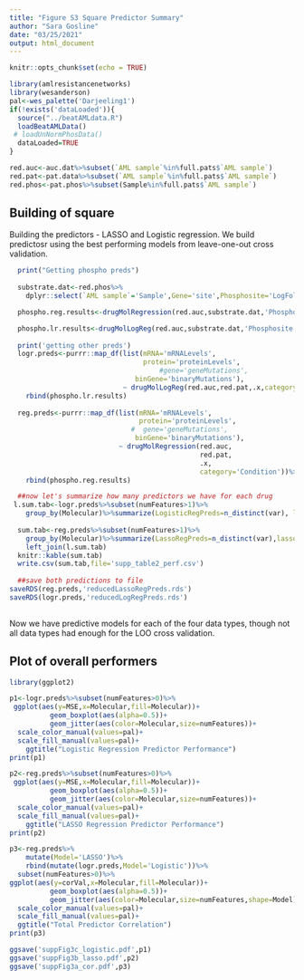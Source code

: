 ```yaml
---
title: "Figure S3 Square Predictor Summary"
author: "Sara Gosline"
date: "03/25/2021"
output: html_document
---
```


```r
knitr::opts_chunk$set(echo = TRUE)

library(amlresistancenetworks)
library(wesanderson)
pal<-wes_palette('Darjeeling1')
if(!exists('dataLoaded')){
  source("../beatAMLdata.R")
  loadBeatAMLData()
 # loadUnNormPhosData()  
  dataLoaded=TRUE
}

red.auc<-auc.dat%>%subset(`AML sample`%in%full.pats$`AML sample`)
red.pat<-pat.data%>%subset(`AML sample`%in%full.pats$`AML sample`)
red.phos<-pat.phos%>%subset(Sample%in%full.pats$`AML sample`)

```

## Building of square

Building the predictors - LASSO and Logistic regression. We build predictosr using the best performing models from leave-one-out cross validation. 

```r
  print("Getting phospho preds")
  
  substrate.dat<-red.phos%>%
    dplyr::select(`AML sample`='Sample',Gene='site',Phosphosite='LogFoldChange')

  phospho.reg.results<-drugMolRegression(red.auc,substrate.dat,'Phosphosite')

  phospho.lr.results<-drugMolLogReg(red.auc,substrate.dat,'Phosphosite')
  
  print('getting other preds')
  logr.preds<-purrr::map_df(list(mRNA='mRNALevels',
                                 protein='proteinLevels',
                                     #gene='geneMutations',
                               binGene='binaryMutations'),
                            ~ drugMolLogReg(red.auc,red.pat,.x,category='Condition'))%>%
    rbind(phospho.lr.results)
  
  reg.preds<-purrr::map_df(list(mRNA='mRNALevels',
                                protein='proteinLevels',
                              #  gene='geneMutations',
                               binGene='binaryMutations'),
                           ~ drugMolRegression(red.auc,
                                               red.pat,                                
                                               .x,
                                               category='Condition'))%>%
    rbind(phospho.reg.results)

  ##now let's summarize how many predictors we have for each drug
 l.sum.tab<-logr.preds%>%subset(numFeatures>1)%>%
    group_by(Molecular)%>%summarize(LogisticRegPreds=n_distinct(var), logisticError=mean(MSE),logisticSamples=mean(numSamples,na.rm=T),logisticCor=mean(corVal))
  
  sum.tab<-reg.preds%>%subset(numFeatures>1)%>%
    group_by(Molecular)%>%summarize(LassoRegPreds=n_distinct(var),lassoError=mean(MSE), lassoSamples=mean(numSamples,na.rm=T),lassoCor=mean(corVal))%>%
    left_join(l.sum.tab)
  knitr::kable(sum.tab)
  write.csv(sum.tab,file='supp_table2_perf.csv')
  
  ##save both predictions to file
saveRDS(reg.preds,'reducedLassoRegPreds.rds')
saveRDS(logr.preds,'reducedLogRegPreds.rds')
    
```

Now we have predictive models for each of the four data types, though not all data types had enough for the LOO cross validation. 

## Plot of overall performers


```r

library(ggplot2)

p1<-logr.preds%>%subset(numFeatures>0)%>%
 ggplot(aes(y=MSE,x=Molecular,fill=Molecular))+
          geom_boxplot(aes(alpha=0.5))+
          geom_jitter(aes(color=Molecular,size=numFeatures))+
  scale_color_manual(values=pal)+
  scale_fill_manual(values=pal)+
    ggtitle("Logistic Regression Predictor Performance")
print(p1)

p2<-reg.preds%>%subset(numFeatures>0)%>%
 ggplot(aes(y=MSE,x=Molecular,fill=Molecular))+
          geom_boxplot(aes(alpha=0.5))+
          geom_jitter(aes(color=Molecular,size=numFeatures))+
  scale_color_manual(values=pal)+
  scale_fill_manual(values=pal)+
    ggtitle("LASSO Regression Predictor Performance")
print(p2)

p3<-reg.preds%>%
    mutate(Model='LASSO')%>%
    rbind(mutate(logr.preds,Model='Logistic'))%>%
  subset(numFeatures>0)%>%
ggplot(aes(y=corVal,x=Molecular,fill=Molecular))+
          geom_boxplot(aes(alpha=0.5))+
          geom_jitter(aes(color=Molecular,size=numFeatures,shape=Model))+
  scale_color_manual(values=pal)+
  scale_fill_manual(values=pal)+
  ggtitle("Total Predictor Correlation")
print(p3)

ggsave('suppFig3c_logistic.pdf',p1)
ggsave('suppFig3b_lasso.pdf',p2)
ggsave('suppFig3a_cor.pdf',p3)

```


